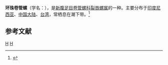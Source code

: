 {{Infraspeciesbox
| genus = Turricula
| species = nelliae
| subspecies = spurius
| authority = (Hedley, 1922)
}}
'''环珠卷管螺'''（学名：''{{lang|la|Turricula nelliae spurius}}''），是[[新腹足目|新腹足目]][[卷管螺科|卷管螺科]][[裂唇螺属|裂唇螺属]]的一种。主要分布于[[印度尼西亚|印度尼西亚]]、[[中国大陆|中国大陆]]、[[台湾|台湾]]，常栖息在潮下带。<ref>{{cite web|url=http://shell.sinica.edu.tw/chinese/shellbase_detail.php?science_no=1415|title=国际贝库：环珠卷管螺|publisher=台湾贝类资料库|accessdate=2009-08-11|archive-date=2016-03-04|archive-url=https://web.archive.org/web/20160304105244/http://shell.sinica.edu.tw/chinese/shellbase_detail.php?science_no=1415|dead-url=no}}</ref>

== 参考文献 ==
{{reflist}}
{{Taxonbar|from=Q18654666}}

[[Category:裂唇螺属|H]]
[[Category:_1922年描述的动物|H]]